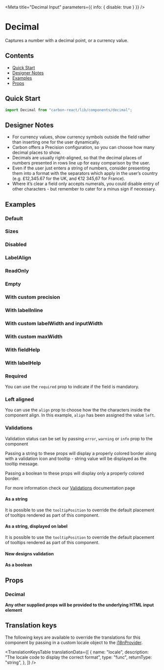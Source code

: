 

<Meta title="Decimal Input" parameters={{ info: { disable: true } }} />

# Decimal

Captures a number with a decimal point, or a currency value.

## Contents

- [Quick Start](#quick-start)
- [Designer Notes](#designer-notes)
- [Examples](#examples)
- [Props](#props)

## Quick Start

```javascript
import Decimal from "carbon-react/lib/components/decimal";
```

## Designer Notes

- For currency values, show currency symbols outside the field rather than inserting one for the user dynamically.
- Carbon offers a Precision configuration, so you can choose how many decimal places to show.
- Decimals are usually right-aligned, so that the decimal places of numbers presented in rows line up for easy comparison by the user.
- Even if the user just enters a string of numbers, consider presenting them into a format with the separators which apply in the user’s country (e.g. £12,345.67 for the UK, and €12 345,67 for France).
- Where it’s clear a field only accepts numerals, you could disable entry of other characters - but remember to cater for a minus sign if necessary.

## Examples

### Default

<Canvas>
  <Story name="default" story={stories.DefaultStory} />
</Canvas>

### Sizes

<Canvas>
  <Story name="sizes" story={stories.Sizes} />
</Canvas>

### Disabled

<Canvas>
  <Story name="disabled" story={stories.Disabled} />
</Canvas>

### LabelAlign

<Canvas>
  <Story name="labelAlign" story={stories.LabelAlign} />
</Canvas>

### ReadOnly

<Canvas>
  <Story name="readOnly" story={stories.ReadOnly} />
</Canvas>

### Empty

<Canvas>
  <Story name="empty" story={stories.Empty} />
</Canvas>

### With custom precision

<Canvas>
  <Story name="with custom precision" story={stories.WithCustomPrecision} />
</Canvas>

### With labelInline

<Canvas>
  <Story name="with labelInline" story={stories.LabelInline} />
</Canvas>

### With custom labelWidth and inputWidth

<Canvas>
  <Story
    name="with custom labelWidth and inputWidth"
    story={stories.WithCustomLabelWidthAndInputWidth}
  />
</Canvas>

### With custom maxWidth

<Canvas>
  <Story
    name="with custom maxWidth"
    story={stories.WithCustomMaxWidth}
  />
</Canvas>

### With fieldHelp

<Canvas>
  <Story name="with fieldHelp" story={stories.WithFieldHelp} />
</Canvas>

### With labelHelp

<Canvas>
  <Story name="with labelHelp" story={stories.WithLabelHelp} />
</Canvas>

### Required

You can use the `required` prop to indicate if the field is mandatory.

<Canvas>
  <Story name="required" story={stories.Required} />
</Canvas>

### Left aligned

You can use the `align` prop to choose how the the characters inside the component align.
In this example, `align` has been assigned the value `left`.

<Canvas>
  <Story name="left aligned" story={stories.LeftAligned} />
</Canvas>

### Validations

Validation status can be set by passing `error`, `warning` or `info` prop to the component

Passing a string to these props will display a properly colored border along with a validation icon and tooltip - string value will be displayed as the tooltip message.

Passing a boolean to these props will display only a properly colored border.

For more information check our [Validations](?path=/docs/documentation-validations--page "Validations") documentation page

#### As a string

<Canvas>
  <Story
    name="validations - string - component"
    story={stories.ValidationsStringComponent}
  />
</Canvas>

It is possible to use the `tooltipPosition` to override the default placement of tooltips rendered as part of this component.

<Canvas>
  <Story
    name="validations - string - with tooltipPosition overriden - component"
    story={stories.ValidationsTooltip}
  />
</Canvas>

#### As a string, displayed on label

<Canvas>
  <Story
    name="validations - string - label"
    story={stories.ValidationsStringLabel}
  />
</Canvas>

It is possible to use the `tooltipPosition` to override the default placement of tooltips rendered as part of this component.

<Canvas>
  <Story
    name="validations - string - with tooltipPosition overriden - label"
    story={stories.ValidationsTooltipLabel}
  />
</Canvas>

#### New designs validation

<Canvas>
  <Story
    name="validations - string - new design"
    story={stories.ValidationsRedesign}
  />
</Canvas>

#### As a boolean

<Canvas>
  <Story name="validations - boolean" story={stories.ValidationsBoolean} />
</Canvas>

## Props

### Decimal

<StyledSystemProps of={Decimal} noHeader margin />

**Any other supplied props will be provided to the underlying HTML input element**

## Translation keys

The following keys are available to override the translations for this component by passing in a custom locale object to the
[i18nProvider](https://carbon.sage.com/?path=/story/documentation-i18n--page).

<TranslationKeysTable
  translationData={[
    {
      name: "locale",
      description: "The locale code to display the correct format",
      type: "func",
      returnType: "string",
    },
  ]}
/>
